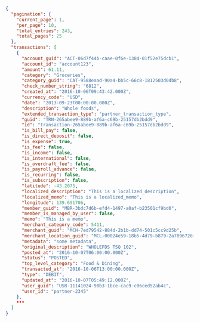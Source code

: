 ```json Response
{
  "pagination": {
    "current_page": 1,
    "per_page": 10,
    "total_entries": 243,
    "total_pages": 25
  },
  "transactions": [
    {
      "account_guid": "ACT-06d7f44b-caae-0f6e-1384-01f52e75dcb1",
      "account_id": "account123",
      "amount": 61.11,
      "category": "Groceries",
      "category_guid": "CAT-9588eaad-90a4-bb5c-66c8-1812503d0db8",
      "check_number_string": "6812",
      "created_at": "2016-10-06T09:43:42.000Z",
      "currency_code": "USD",
      "date": "2013-09-23T00:00:00.000Z",
      "description": "Whole foods",
      "extended_transaction_type": "partner_transaction_type",
      "guid": "TRN-265abee9-889b-af6a-c69b-25157db2bdd9",
      "id": "transaction-265abee9-889b-af6a-c69b-25157db2bdd9",
      "is_bill_pay": false,
      "is_direct_deposit": false,
      "is_expense": true,
      "is_fee": false,
      "is_income": false,
      "is_international": false,
      "is_overdraft_fee": false,
      "is_payroll_advance": false,
      "is_recurring": false,
      "is_subscription": false,
      "latitude": -43.2075,
      "localized_description": "This is a localized_description",
      "localized_memo": "This is a localized_memo",
      "longitude": 139.691706,
      "member_guid": "MBR-3bdc7d6b-efd4-1497-a0af-b23501cf9bd0",
      "member_is_managed_by_user": false,
      "memo": "This is a memo",
      "merchant_category_code": 5411,
      "merchant_guid": "MCH-7ed79542-884d-2b1b-dd74-501c5cc9d25b",
      "merchant_location_guid": "MCL-00024e59-18b5-4d79-b879-2a7896726fea",
      "metadata": "some metadata",
      "original_description": "WHOLEFDS TSQ 102",
      "posted_at": "2016-10-07T06:00:00.000Z",
      "status": "POSTED",
      "top_level_category": "Food & Dining",
      "transacted_at": "2016-10-06T13:00:00.000Z",
      "type": "DEBIT",
      "updated_at": "2016-10-07T05:49:12.000Z",
      "user_guid": "USR-11141024-90b3-1bce-cac9-c06ced52ab4c",
      "user_id": "partner-2345"
    },
    •••
  ]
}
```
